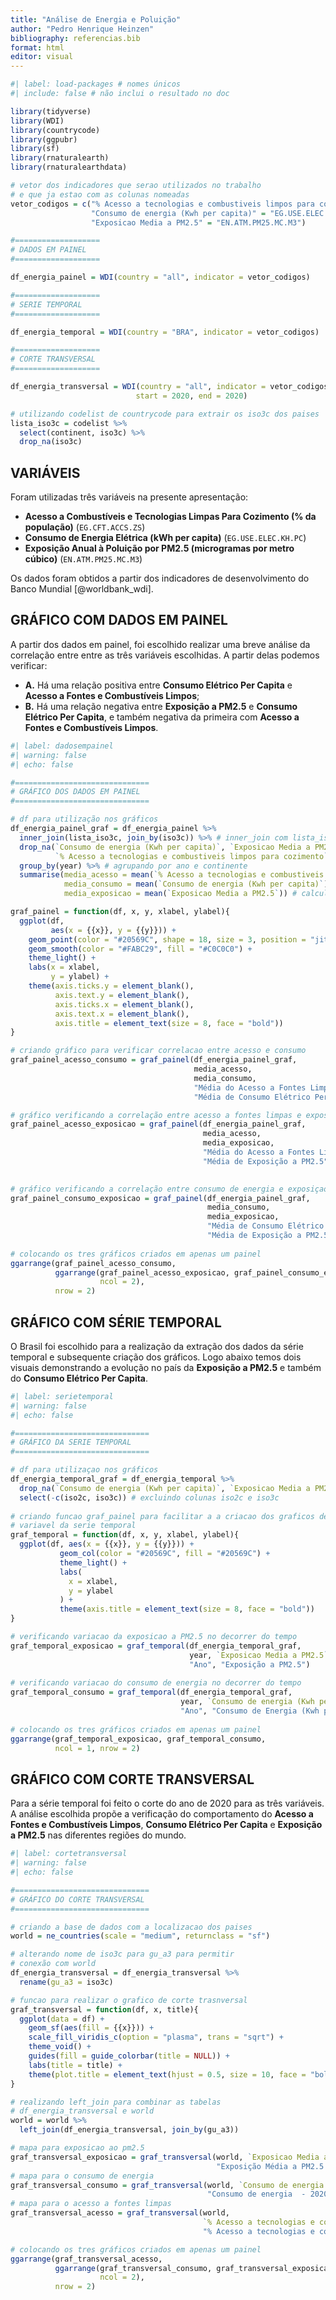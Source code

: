 ---
title: "Análise de Energia e Poluição"
author: "Pedro Henrique Heinzen"
bibliography: referencias.bib
format: html
editor: visual
---

```{r}
#| label: load-packages # nomes únicos
#| include: false # não inclui o resultado no doc

library(tidyverse)
library(WDI)
library(countrycode)
library(ggpubr)
library(sf)
library(rnaturalearth)
library(rnaturalearthdata)

# vetor dos indicadores que serao utilizados no trabalho
# e que ja estao com as colunas nomeadas
vetor_codigos = c("% Acesso a tecnologias e combustiveis limpos para cozimento" = "EG.CFT.ACCS.ZS",
                  "Consumo de energia (Kwh per capita)" = "EG.USE.ELEC.KH.PC",
                  "Exposicao Media a PM2.5" = "EN.ATM.PM25.MC.M3")

#===================
# DADOS EM PAINEL
#===================

df_energia_painel = WDI(country = "all", indicator = vetor_codigos)

#===================
# SERIE TEMPORAL
#===================

df_energia_temporal = WDI(country = "BRA", indicator = vetor_codigos)

#===================
# CORTE TRANSVERSAL
#===================

df_energia_transversal = WDI(country = "all", indicator = vetor_codigos,
                            start = 2020, end = 2020)

# utilizando codelist de countrycode para extrair os iso3c dos paises
lista_iso3c = codelist %>%
  select(continent, iso3c) %>%
  drop_na(iso3c)
```

## VARIÁVEIS

Foram utilizadas três variáveis na presente apresentação:

-   **Acesso a Combustíveis e Tecnologias Limpas Para Cozimento (% da população)** (`EG.CFT.ACCS.ZS`)\
-   **Consumo de Energia Elétrica (kWh per capita)** (`EG.USE.ELEC.KH.PC`)\
-   **Exposição Anual à Poluição por PM2.5 (microgramas por metro cúbico)** (`EN.ATM.PM25.MC.M3`)\

Os dados foram obtidos a partir dos indicadores de desenvolvimento do Banco Mundial [@worldbank_wdi].

## GRÁFICO COM DADOS EM PAINEL

A partir dos dados em painel, foi escolhido realizar uma breve análise da correlação entre entre as três variáveis escolhidas. A partir delas podemos verificar:

-   **A.** Há uma relação positiva entre **Consumo Elétrico Per Capita** e **Acesso a Fontes e Combustíveis Limpos**;\
-   **B.** Há uma relação negativa entre **Exposição a PM2.5** e **Consumo Elétrico Per Capita**, e também negativa da primeira com **Acesso a Fontes e Combustíveis Limpos**.

```{r}
#| label: dadosempainel
#| warning: false
#| echo: false

#==============================
# GRÁFICO DOS DADOS EM PAINEL
#==============================

# df para utilização nos gráficos
df_energia_painel_graf = df_energia_painel %>%
  inner_join(lista_iso3c, join_by(iso3c)) %>% # inner_join com lista_iso3c para captar apenas os paises
  drop_na(`Consumo de energia (Kwh per capita)`, `Exposicao Media a PM2.5`,
          `% Acesso a tecnologias e combustiveis limpos para cozimento`) %>% # removendo os valores NA
  group_by(year) %>% # agrupando por ano e continente
  summarise(media_acesso = mean(`% Acesso a tecnologias e combustiveis limpos para cozimento`),
            media_consumo = mean(`Consumo de energia (Kwh per capita)`),
            media_exposicao = mean(`Exposicao Media a PM2.5`)) # calculando media para cada variável

graf_painel = function(df, x, y, xlabel, ylabel){
  ggplot(df, 
         aes(x = {{x}}, y = {{y}})) +
    geom_point(color = "#20569C", shape = 18, size = 3, position = "jitter") +
    geom_smooth(color = "#FABC29", fill = "#C0C0C0") +
    theme_light() +
    labs(x = xlabel, 
         y = ylabel) +
    theme(axis.ticks.y = element_blank(),
          axis.text.y = element_blank(),
          axis.ticks.x = element_blank(),
          axis.text.x = element_blank(),
          axis.title = element_text(size = 8, face = "bold"))
}

# criando gráfico para verificar correlacao entre acesso e consumo
graf_painel_acesso_consumo = graf_painel(df_energia_painel_graf,
                                         media_acesso, 
                                         media_consumo,
                                         "Média do Acesso a Fontes Limpas para Cozimento",
                                         "Média de Consumo Elétrico Per Capita")

# gráfico verificando a correlação entre acesso a fontes limpas e exposicao a PM2.5
graf_painel_acesso_exposicao = graf_painel(df_energia_painel_graf,
                                           media_acesso, 
                                           media_exposicao,
                                           "Média do Acesso a Fontes Limpas para Cozimento",
                                           "Média de Exposição a PM2.5")
  

# gráfico verificando a correlação entre consumo de energia e exposiçao a PM2.5
graf_painel_consumo_exposicao = graf_painel(df_energia_painel_graf,
                                            media_consumo, 
                                            media_exposicao,
                                            "Média de Consumo Elétrico Per Capita",
                                            "Média de Exposição a PM2.5")
 
# colocando os tres gráficos criados em apenas um painel
ggarrange(graf_painel_acesso_consumo, 
          ggarrange(graf_painel_acesso_exposicao, graf_painel_consumo_exposicao,
                    ncol = 2),
          nrow = 2)

```

## GRÁFICO COM SÉRIE TEMPORAL

O Brasil foi escolhido para a realização da extração dos dados da série temporal e subsequente criação dos gráficos. Logo abaixo temos dois visuais demonstrando a evolução no país da **Exposição a PM2.5** e também do **Consumo Elétrico Per Capita**.

```{r}
#| label: serietemporal
#| warning: false
#| echo: false

#==============================
# GRÁFICO DA SERIE TEMPORAL
#==============================

# df para utilizaçao nos gráficos
df_energia_temporal_graf = df_energia_temporal %>%
  drop_na(`Consumo de energia (Kwh per capita)`, `Exposicao Media a PM2.5`) %>% # removendo NA
  select(-c(iso2c, iso3c)) # excluindo colunas iso2c e iso3c
  
# criando funcao graf_painel para facilitar a a criacao dos graficos de cada
# variavel da serie temporal
graf_temporal = function(df, x, y, xlabel, ylabel){
  ggplot(df, aes(x = {{x}}, y = {{y}})) +
           geom_col(color = "#20569C", fill = "#20569C") +
           theme_light() +
           labs(
             x = xlabel,
             y = ylabel
           ) +
           theme(axis.title = element_text(size = 8, face = "bold"))
}

# verificando variacao da exposicao a PM2.5 no decorrer do tempo
graf_temporal_exposicao = graf_temporal(df_energia_temporal_graf,
                                        year, `Exposicao Media a PM2.5`,
                                        "Ano", "Exposição a PM2.5")
  
# verificando variacao do consumo de energia no decorrer do tempo
graf_temporal_consumo = graf_temporal(df_energia_temporal_graf,
                                      year, `Consumo de energia (Kwh per capita)`,
                                      "Ano", "Consumo de Energia (Kwh per capita)")
  
# colocando os tres gráficos criados em apenas um painel
ggarrange(graf_temporal_exposicao, graf_temporal_consumo,
          ncol = 1, nrow = 2)

```

## GRÁFICO COM CORTE TRANSVERSAL

Para a série temporal foi feito o corte do ano de 2020 para as três variáveis. A análise escolhida propõe a verificação do comportamento do **Acesso a Fontes e Combustíveis Limpos**, **Consumo Elétrico Per Capita** e **Exposição a PM2.5** nas diferentes regiões do mundo.

```{r}
#| label: cortetransversal
#| warning: false
#| echo: false

#==============================
# GRÁFICO DO CORTE TRANSVERSAL
#==============================

# criando a base de dados com a localizacao dos paises
world = ne_countries(scale = "medium", returnclass = "sf")

# alterando nome de iso3c para gu_a3 para permitir
# conexão com world
df_energia_transversal = df_energia_transversal %>%
  rename(gu_a3 = iso3c)

# funcao para realizar o grafico de corte trasnversal
graf_transversal = function(df, x, title){
  ggplot(data = df) +
    geom_sf(aes(fill = {{x}})) +
    scale_fill_viridis_c(option = "plasma", trans = "sqrt") +
    theme_void() +
    guides(fill = guide_colorbar(title = NULL)) +
    labs(title = title) +
    theme(plot.title = element_text(hjust = 0.5, size = 10, face = "bold"))
}

# realizando left_join para combinar as tabelas
# df_energia_transversal e world
world = world %>%
  left_join(df_energia_transversal, join_by(gu_a3))

# mapa para exposicao ao pm2.5
graf_transversal_exposicao = graf_transversal(world, `Exposicao Media a PM2.5`,
                                              "Exposição Média a PM2.5 - 2020")
# mapa para o consumo de energia
graf_transversal_consumo = graf_transversal(world, `Consumo de energia (Kwh per capita)`,
                                            "Consumo de energia  - 2020")
# mapa para o acesso a fontes limpas
graf_transversal_acesso = graf_transversal(world, 
                                           `% Acesso a tecnologias e combustiveis limpos para cozimento`,
                                           "% Acesso a tecnologias e combustiveis limpos para cozimento - 2020")

# colocando os tres gráficos criados em apenas um painel
ggarrange(graf_transversal_acesso, 
          ggarrange(graf_transversal_consumo, graf_transversal_exposicao,
                    ncol = 2),
          nrow = 2)
  
```
